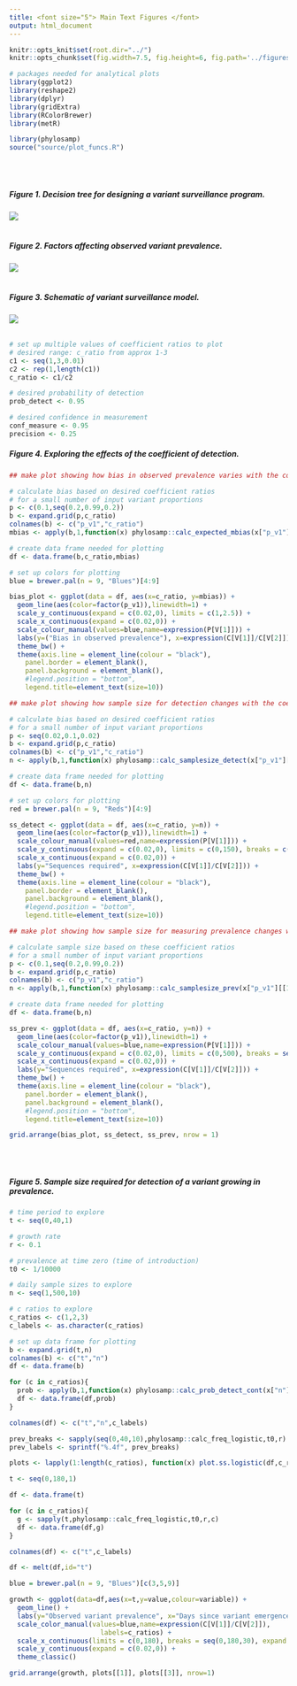 ```yaml
---
title: <font size="5"> Main Text Figures </font>
output: html_document
---
```


```r
knitr::opts_knit$set(root.dir="../")
knitr::opts_chunk$set(fig.width=7.5, fig.height=6, fig.path='../figures/raw/', warning=FALSE, message=FALSE,cache=FALSE,dev=c('png','pdf'))
```

```r

# packages needed for analytical plots
library(ggplot2)
library(reshape2)
library(dplyr)
library(gridExtra)
library(RColorBrewer)
library(metR)

library(phylosamp)
source("source/plot_funcs.R")

```

<br>
<br>

##### Figure 1. Decision tree for designing a variant surveillance program.
![](../figures/Fig1.png)
<br>
<br>

##### Figure 2. Factors affecting observed variant prevalence.
![](../figures/Fig2.png)
<br>
<br>

##### Figure 3. Schematic of variant surveillance model.
![](../figures/Fig3.png)
<br>
<br>

```r

# set up multiple values of coefficient ratios to plot
# desired range: c_ratio from approx 1-3
c1 <- seq(1,3,0.01)
c2 <- rep(1,length(c1))
c_ratio <- c1/c2

# desired probability of detection
prob_detect <- 0.95

# desired confidence in measurement
conf_measure <- 0.95
precision <- 0.25

```

##### Figure 4. Exploring the effects of the coefficient of detection.

```r

## make plot showing how bias in observed prevalence varies with the coefficient of detection

# calculate bias based on desired coefficient ratios
# for a small number of input variant proportions
p <- c(0.1,seq(0.2,0.99,0.2))
b <- expand.grid(p,c_ratio)
colnames(b) <- c("p_v1","c_ratio")
mbias <- apply(b,1,function(x) phylosamp::calc_expected_mbias(x["p_v1"][[1]],x["c_ratio"][[1]]))

# create data frame needed for plotting
df <- data.frame(b,c_ratio,mbias)

# set up colors for plotting
blue = brewer.pal(n = 9, "Blues")[4:9]

bias_plot <- ggplot(data = df, aes(x=c_ratio, y=mbias)) +
  geom_line(aes(color=factor(p_v1)),linewidth=1) +
  scale_y_continuous(expand = c(0.02,0), limits = c(1,2.5)) +
  scale_x_continuous(expand = c(0.02,0)) +
  scale_colour_manual(values=blue,name=expression(P[V[1]])) +
  labs(y=("Bias in observed prevalence"), x=expression(C[V[1]]/C[V[2]])) +
  theme_bw() +
  theme(axis.line = element_line(colour = "black"),
    panel.border = element_blank(),
    panel.background = element_blank(),
    #legend.position = "bottom",
    legend.title=element_text(size=10))

```

```r

## make plot showing how sample size for detection changes with the coefficient of detection

# calculate bias based on desired coefficient ratios
# for a small number of input variant proportions
p <- seq(0.02,0.1,0.02)
b <- expand.grid(p,c_ratio)
colnames(b) <- c("p_v1","c_ratio")
n <- apply(b,1,function(x) phylosamp::calc_samplesize_detect(x["p_v1"][[1]],prob_detect,x["c_ratio"][[1]]))

# create data frame needed for plotting
df <- data.frame(b,n)

# set up colors for plotting
red = brewer.pal(n = 9, "Reds")[4:9]

ss_detect <- ggplot(data = df, aes(x=c_ratio, y=n)) +
  geom_line(aes(color=factor(p_v1)),linewidth=1) +
  scale_colour_manual(values=red,name=expression(P[V[1]])) +
  scale_y_continuous(expand = c(0.02,0), limits = c(0,150), breaks = c(0,50,100,150)) +
  scale_x_continuous(expand = c(0.02,0)) +
  labs(y="Sequences required", x=expression(C[V[1]]/C[V[2]])) +
  theme_bw() +
  theme(axis.line = element_line(colour = "black"),
    panel.border = element_blank(),
    panel.background = element_blank(),
    #legend.position = "bottom",
    legend.title=element_text(size=10))

```

```r

## make plot showing how sample size for measuring prevalence changes with the coefficient of detection

# calculate sample size based on these coefficient ratios
# for a small number of input variant proportions
p <- c(0.1,seq(0.2,0.99,0.2))
b <- expand.grid(p,c_ratio)
colnames(b) <- c("p_v1","c_ratio")
n <- apply(b,1,function(x) phylosamp::calc_samplesize_prev(x["p_v1"][[1]],conf_measure,precision,x["c_ratio"][[1]]))

# create data frame needed for plotting
df <- data.frame(b,n)

ss_prev <- ggplot(data = df, aes(x=c_ratio, y=n)) +
  geom_line(aes(color=factor(p_v1)),linewidth=1) +
  scale_colour_manual(values=blue,name=expression(P[V[1]])) +
  scale_y_continuous(expand = c(0.02,0), limits = c(0,500), breaks = seq(0,500,100)) +
  scale_x_continuous(expand = c(0.02,0)) +
  labs(y="Sequences required", x=expression(C[V[1]]/C[V[2]])) +
  theme_bw() +
  theme(axis.line = element_line(colour = "black"),
    panel.border = element_blank(),
    panel.background = element_blank(),
    #legend.position = "bottom",
    legend.title=element_text(size=10))


```

```r

grid.arrange(bias_plot, ss_detect, ss_prev, nrow = 1)

```

<br>
<br>

##### Figure 5. Sample size required for detection of a variant growing in prevalence.

```r

# time period to explore
t <- seq(0,40,1)

# growth rate
r <- 0.1

# prevalence at time zero (time of introduction)
t0 <- 1/10000

# daily sample sizes to explore
n <- seq(1,500,10)

# c ratios to explore
c_ratios <- c(1,2,3)
c_labels <- as.character(c_ratios)

```

```r

# set up data frame for plotting
b <- expand.grid(t,n)
colnames(b) <- c("t","n")
df <- data.frame(b)

for (c in c_ratios){
  prob <- apply(b,1,function(x) phylosamp::calc_prob_detect_cont(x["n"][[1]],x["t"][[1]],t0,r,c))
  df <- data.frame(df,prob)
}

colnames(df) <- c("t","n",c_labels)

prev_breaks <- sapply(seq(0,40,10),phylosamp::calc_freq_logistic,t0,r)
prev_labels <- sprintf("%.4f", prev_breaks)

plots <- lapply(1:length(c_ratios), function(x) plot.ss.logistic(df,c_ratios[x],c_labels[x],t0,r))

```

```r

t <- seq(0,180,1)

df <- data.frame(t)

for (c in c_ratios){
  g <- sapply(t,phylosamp::calc_freq_logistic,t0,r,c)
  df <- data.frame(df,g)
}

colnames(df) <- c("t",c_labels)

df <- melt(df,id="t")

blue = brewer.pal(n = 9, "Blues")[c(3,5,9)]

growth <- ggplot(data=df,aes(x=t,y=value,colour=variable)) +
  geom_line() +
  labs(y="Observed variant prevalence", x="Days since variant emergence") +
  scale_color_manual(values=blue,name=expression(C[V[1]]/C[V[2]]),
                       labels=c_ratios) +
  scale_x_continuous(limits = c(0,180), breaks = seq(0,180,30), expand = c(0.02,0)) +
  scale_y_continuous(expand = c(0.02,0)) +
  theme_classic()

```

```r

grid.arrange(growth, plots[[1]], plots[[3]], nrow=1)

```